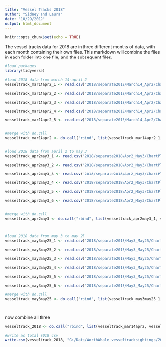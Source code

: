 ```yaml
---
title: "Vessel Tracks 2018"
author: "Sidney and Laura"
date: "10/29/2019"
output: html_document
---
```


```r
knitr::opts_chunk$set(echo = TRUE)
```

The vessel tracks data for 2018 are in three different months of data, with each month containing their own files. This markdown will combine the files in each folder into one file, and the subsequent files. 

```r

#load packages
library(tidyverse)


```


```r

#load 2018 data from march 14-april 2
vesseltrack_mar14apr2_1 <- read.csv("2018/separate2018/March14_Apr2/ChartPlotter_20180402_Interval10s_55_1.csv")

vesseltrack_mar14apr2_2 <- read.csv("2018/separate2018/March14_Apr2/ChartPlotter_20180402_Interval10s_55_2.csv")

vesseltrack_mar14apr2_3 <- read.csv("2018/separate2018/March14_Apr2/ChartPlotter_20180402_Interval10s_55_3.csv")

vesseltrack_mar14apr2_4 <- read.csv("2018/separate2018/March14_Apr2/ChartPlotter_20180402_Interval10s_55_4.csv")

vesseltrack_mar14apr2_5 <- read.csv("2018/separate2018/March14_Apr2/ChartPlotter_20180402_Interval10s_55_5.csv")


#merge with do.call
vesseltrack_mar14apr2 <- do.call("rbind", list(vesseltrack_mar14apr2_1, vesseltrack_mar14apr2_2, vesseltrack_mar14apr2_3, vesseltrack_mar14apr2_4, vesseltrack_mar14apr2_5))



```

```r

#load 2018 data from april 2 to may 3
vesseltrack_apr2may3_1 <- read.csv("2018/separate2018/Apr2_May3/ChartPlotter_20180503_Interval10s_55_1.csv")

vesseltrack_apr2may3_2 <- read.csv("2018/separate2018/Apr2_May3/ChartPlotter_20180503_Interval10s_55_2.csv")

vesseltrack_apr2may3_3 <- read.csv("2018/separate2018/Apr2_May3/ChartPlotter_20180503_Interval10s_55_3.csv")

vesseltrack_apr2may3_4 <- read.csv("2018/separate2018/Apr2_May3/ChartPlotter_20180503_Interval10s_55_4.csv")

vesseltrack_apr2may3_5 <- read.csv("2018/separate2018/Apr2_May3/ChartPlotter_20180503_Interval10s_55_5.csv")

vesseltrack_apr2may3_6 <- read.csv("2018/separate2018/Apr2_May3/ChartPlotter_20180503_Interval10s_55_6.csv")


#merge with do.call
vesseltrack_apr2may3 <- do.call("rbind", list(vesseltrack_apr2may3_1, vesseltrack_apr2may3_2, vesseltrack_apr2may3_3, vesseltrack_apr2may3_4, vesseltrack_apr2may3_5, vesseltrack_apr2may3_6))




```



```r

#load 2018 data from may 3 to may 25
vesseltrack_may3may25_1 <- read.csv("2018/separate2018/May3_May25/ChartPlotter_20180527_Interval10s_55_1.csv")

vesseltrack_may3may25_2 <- read.csv("2018/separate2018/May3_May25/ChartPlotter_20180527_Interval10s_55_2.csv")

vesseltrack_may3may25_3 <- read.csv("2018/separate2018/May3_May25/ChartPlotter_20180527_Interval10s_55_3.csv")

vesseltrack_may3may25_4 <- read.csv("2018/separate2018/May3_May25/ChartPlotter_20180527_Interval10s_55_4.csv")

vesseltrack_may3may25_5 <- read.csv("2018/separate2018/May3_May25/ChartPlotter_20180527_Interval10s_55_5.csv")

vesseltrack_may3may25_6 <- read.csv("2018/separate2018/May3_May25/ChartPlotter_20180527_Interval10s_55_6.csv")

#merge with do.call
vesseltrack_may3may25 <- do.call("rbind", list(vesseltrack_may3may25_1, vesseltrack_may3may25_2, vesseltrack_may3may25_3, vesseltrack_may3may25_4, vesseltrack_may3may25_5, vesseltrack_may3may25_6))




```

now combine all three

```r

vesseltrack_2018 <- do.call("rbind", list(vesseltrack_mar14apr2, vesseltrack_apr2may3, vesseltrack_may3may25))

#write as total 2018 csv
write.csv(vesseltrack_2018, "G:/Data/WorthWhale_vesseltracksightings/2018.csv")


```


